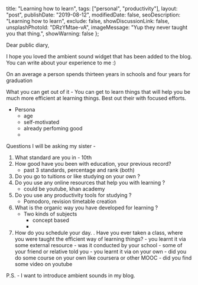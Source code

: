 
  title: "Learning how to learn",
  tags: ["personal", "productivity"],
  layout: "post",
  publishDate: "2019-08-12",
  modifiedDate: false,
  seoDescription: "Learning how to learn",
  exclude: false,
  showDiscussionLink: false,
  unsplashPhotoId: "DRzYMtae-vA",
  imageMessage: "Yup they never taught you that thing.",
  showWarning: false
};

<BlogMeta data={props} />

Dear public diary,

I hope you loved the ambient sound widget that has been added to the blog. You can write about your experience to me :)

On an average a person spends thirteen years in schools and four years for graduation

What you can get out of it - You can get to learn things that will help you be much more efficient at learning things. Best out their with focused efforts.

- Persona
  - age
  - self-motivated
  - already perfoming good
  -

Questions I will be asking my sister -

1. What standard are you in - 10th
2. How good have you been with education, your previous record?
   - past 3 standards, percentage and rank (both)
3. Do you go to tuitions or like studying on your own ?
4. Do you use any online resources that help you with learning ?
   - could be youtube, khan academy
5. Do you use any productivity tools for studying ?
   - Pomodoro, revision timetable creation
6. What is the organic way you have developed for learning ?
   - Two kinds of subjects
     - concept based
     -
7. How do you schedule your day.
   . Have you ever taken a class, where you were taught the efficient way of learning things? - you learnt it via some external resource - was it conducted by your school - some of your friend or relative told you - you learnt it via on your own - did you do some course on your own like coursera or other MOOC - did you find some video on youtube

P.S. - I want to introduce ambient sounds in my blog.
